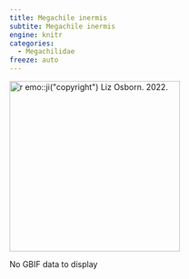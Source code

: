 ```yaml
---
title: Megachile inermis
subtite: Megachile inermis
engine: knitr
categories:
  - Megachilidae
freeze: auto
---
```

[![`r emo::ji("copyright")` Liz Osborn. 2022.](https://inaturalist-open-data.s3.amazonaws.com/photos/256878440/large.jpg){height=300}](https://inaturalist.ca/observations/86940091)

No GBIF data to display
